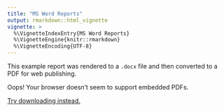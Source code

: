 ```yaml
---
title: "MS Word Reports"
output: rmarkdown::html_vignette
vignette: >
  %\VignetteIndexEntry{MS Word Reports}
  %\VignetteEngine{knitr::rmarkdown}
  %\VignetteEncoding{UTF-8}
---
```


This example report was rendered to a `.docx` file and then converted to a PDF for web publishing.

<object style="width:100%;height:500px" data="https://drive.google.com/file/d/15M0HfRbyjUxdkMPib71NdfBB5yKWgVfW/preview">

<p>Oops! Your browser doesn't seem to support embedded PDFs.</p>

<p><a href="https://drive.google.com/file/d/15M0HfRbyjUxdkMPib71NdfBB5yKWgVfW/preview">Try downloading instead.</a></p>

</object>
